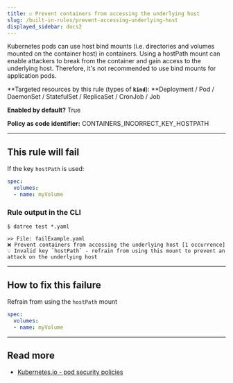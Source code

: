 ```yaml
---
title: ☑️ Prevent containers from accessing the underlying host
slug: /built-in-rules/prevent-accessing-underlying-host
displayed_sidebar: docs2
---
```


Kubernetes pods can use host bind mounts (i.e. directories and volumes mounted on the container host) in containers. Using a hostPath mount can enable attackers to break from the container and gain access to the underlying host. Therefore, it's not recommended to use bind mounts for application pods.

**Targeted resources by this rule (types of **`kind`**): **Deployment / Pod / DaemonSet / StatefulSet / ReplicaSet / CronJob / Job

**Enabled by default?** True

**Policy as code identifier:** CONTAINERS_INCORRECT_KEY_HOSTPATH

---

## This rule will fail

If the key `hostPath` is used:

```yaml
spec:
  volumes:
  - name: myVolume
```

### Rule output in the CLI

```terminal
$ datree test *.yaml

>> File: failExample.yaml
❌ Prevent containers from accessing the underlying host [1 occurrence]
💡 Invalid key `hostPath` - refrain from using this mount to prevent an attack on the underlying host
```

---

## How to fix this failure

Refrain from using the `hostPath` mount

```yaml
spec:
  volumes:
  - name: myVolume
```

---

## Read more

- [Kubernetes.io - pod security policies](https://kubernetes.io/docs/concepts/policy/pod-security-policy/)



